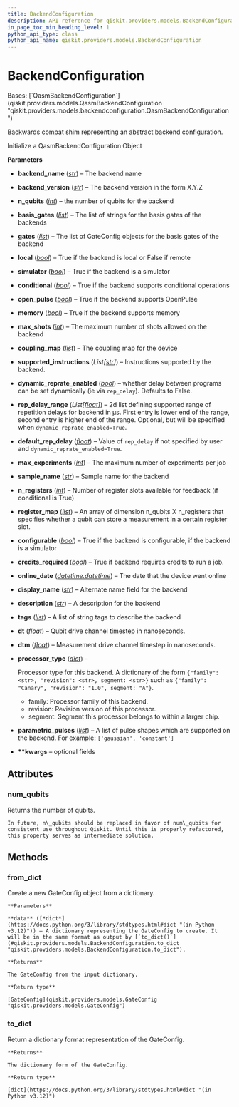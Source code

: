 ```yaml
---
title: BackendConfiguration
description: API reference for qiskit.providers.models.BackendConfiguration
in_page_toc_min_heading_level: 1
python_api_type: class
python_api_name: qiskit.providers.models.BackendConfiguration
---
```


# BackendConfiguration

<Class id="qiskit.providers.models.BackendConfiguration" isDedicatedPage={true} github="https://github.com/qiskit/qiskit/tree/stable/0.45/qiskit/providers/models/backendconfiguration.py" signature="qiskit.providers.models.BackendConfiguration(backend_name, backend_version, n_qubits, basis_gates, gates, local, simulator, conditional, open_pulse, memory, max_shots, coupling_map, supported_instructions=None, dynamic_reprate_enabled=False, rep_delay_range=None, default_rep_delay=None, max_experiments=None, sample_name=None, n_registers=None, register_map=None, configurable=None, credits_required=None, online_date=None, display_name=None, description=None, tags=None, dt=None, dtm=None, processor_type=None, parametric_pulses=None, **kwargs)">
  Bases: [`QasmBackendConfiguration`](qiskit.providers.models.QasmBackendConfiguration "qiskit.providers.models.backendconfiguration.QasmBackendConfiguration")

  Backwards compat shim representing an abstract backend configuration.

  Initialize a QasmBackendConfiguration Object

  **Parameters**

  *   **backend\_name** ([*str*](https://docs.python.org/3/library/stdtypes.html#str "(in Python v3.12)")) – The backend name

  *   **backend\_version** ([*str*](https://docs.python.org/3/library/stdtypes.html#str "(in Python v3.12)")) – The backend version in the form X.Y.Z

  *   **n\_qubits** ([*int*](https://docs.python.org/3/library/functions.html#int "(in Python v3.12)")) – the number of qubits for the backend

  *   **basis\_gates** ([*list*](https://docs.python.org/3/library/stdtypes.html#list "(in Python v3.12)")) – The list of strings for the basis gates of the backends

  *   **gates** ([*list*](https://docs.python.org/3/library/stdtypes.html#list "(in Python v3.12)")) – The list of GateConfig objects for the basis gates of the backend

  *   **local** ([*bool*](https://docs.python.org/3/library/functions.html#bool "(in Python v3.12)")) – True if the backend is local or False if remote

  *   **simulator** ([*bool*](https://docs.python.org/3/library/functions.html#bool "(in Python v3.12)")) – True if the backend is a simulator

  *   **conditional** ([*bool*](https://docs.python.org/3/library/functions.html#bool "(in Python v3.12)")) – True if the backend supports conditional operations

  *   **open\_pulse** ([*bool*](https://docs.python.org/3/library/functions.html#bool "(in Python v3.12)")) – True if the backend supports OpenPulse

  *   **memory** ([*bool*](https://docs.python.org/3/library/functions.html#bool "(in Python v3.12)")) – True if the backend supports memory

  *   **max\_shots** ([*int*](https://docs.python.org/3/library/functions.html#int "(in Python v3.12)")) – The maximum number of shots allowed on the backend

  *   **coupling\_map** ([*list*](https://docs.python.org/3/library/stdtypes.html#list "(in Python v3.12)")) – The coupling map for the device

  *   **supported\_instructions** (*List\[*[*str*](https://docs.python.org/3/library/stdtypes.html#str "(in Python v3.12)")*]*) – Instructions supported by the backend.

  *   **dynamic\_reprate\_enabled** ([*bool*](https://docs.python.org/3/library/functions.html#bool "(in Python v3.12)")) – whether delay between programs can be set dynamically (ie via `rep_delay`). Defaults to False.

  *   **rep\_delay\_range** (*List\[*[*float*](https://docs.python.org/3/library/functions.html#float "(in Python v3.12)")*]*) – 2d list defining supported range of repetition delays for backend in μs. First entry is lower end of the range, second entry is higher end of the range. Optional, but will be specified when `dynamic_reprate_enabled=True`.

  *   **default\_rep\_delay** ([*float*](https://docs.python.org/3/library/functions.html#float "(in Python v3.12)")) – Value of `rep_delay` if not specified by user and `dynamic_reprate_enabled=True`.

  *   **max\_experiments** ([*int*](https://docs.python.org/3/library/functions.html#int "(in Python v3.12)")) – The maximum number of experiments per job

  *   **sample\_name** ([*str*](https://docs.python.org/3/library/stdtypes.html#str "(in Python v3.12)")) – Sample name for the backend

  *   **n\_registers** ([*int*](https://docs.python.org/3/library/functions.html#int "(in Python v3.12)")) – Number of register slots available for feedback (if conditional is True)

  *   **register\_map** ([*list*](https://docs.python.org/3/library/stdtypes.html#list "(in Python v3.12)")) – An array of dimension n\_qubits X n\_registers that specifies whether a qubit can store a measurement in a certain register slot.

  *   **configurable** ([*bool*](https://docs.python.org/3/library/functions.html#bool "(in Python v3.12)")) – True if the backend is configurable, if the backend is a simulator

  *   **credits\_required** ([*bool*](https://docs.python.org/3/library/functions.html#bool "(in Python v3.12)")) – True if backend requires credits to run a job.

  *   **online\_date** ([*datetime.datetime*](https://docs.python.org/3/library/datetime.html#datetime.datetime "(in Python v3.12)")) – The date that the device went online

  *   **display\_name** ([*str*](https://docs.python.org/3/library/stdtypes.html#str "(in Python v3.12)")) – Alternate name field for the backend

  *   **description** ([*str*](https://docs.python.org/3/library/stdtypes.html#str "(in Python v3.12)")) – A description for the backend

  *   **tags** ([*list*](https://docs.python.org/3/library/stdtypes.html#list "(in Python v3.12)")) – A list of string tags to describe the backend

  *   **dt** ([*float*](https://docs.python.org/3/library/functions.html#float "(in Python v3.12)")) – Qubit drive channel timestep in nanoseconds.

  *   **dtm** ([*float*](https://docs.python.org/3/library/functions.html#float "(in Python v3.12)")) – Measurement drive channel timestep in nanoseconds.

  *   **processor\_type** ([*dict*](https://docs.python.org/3/library/stdtypes.html#dict "(in Python v3.12)")) –

      Processor type for this backend. A dictionary of the form `{"family": <str>, "revision": <str>, segment: <str>}` such as `{"family": "Canary", "revision": "1.0", segment: "A"}`.

      *   family: Processor family of this backend.
      *   revision: Revision version of this processor.
      *   segment: Segment this processor belongs to within a larger chip.

  *   **parametric\_pulses** ([*list*](https://docs.python.org/3/library/stdtypes.html#list "(in Python v3.12)")) – A list of pulse shapes which are supported on the backend. For example: `['gaussian', 'constant']`

  *   **\*\*kwargs** – optional fields

  ## Attributes

  ### num\_qubits

  <Attribute id="qiskit.providers.models.BackendConfiguration.num_qubits">
    Returns the number of qubits.

    In future, n\_qubits should be replaced in favor of num\_qubits for consistent use throughout Qiskit. Until this is properly refactored, this property serves as intermediate solution.
  </Attribute>

  ## Methods

  ### from\_dict

  <Function id="qiskit.providers.models.BackendConfiguration.from_dict" signature="classmethod from_dict(data)">
    Create a new GateConfig object from a dictionary.

    **Parameters**

    **data** ([*dict*](https://docs.python.org/3/library/stdtypes.html#dict "(in Python v3.12)")) – A dictionary representing the GateConfig to create. It will be in the same format as output by [`to_dict()`](#qiskit.providers.models.BackendConfiguration.to_dict "qiskit.providers.models.BackendConfiguration.to_dict").

    **Returns**

    The GateConfig from the input dictionary.

    **Return type**

    [GateConfig](qiskit.providers.models.GateConfig "qiskit.providers.models.GateConfig")
  </Function>

  ### to\_dict

  <Function id="qiskit.providers.models.BackendConfiguration.to_dict" signature="to_dict()">
    Return a dictionary format representation of the GateConfig.

    **Returns**

    The dictionary form of the GateConfig.

    **Return type**

    [dict](https://docs.python.org/3/library/stdtypes.html#dict "(in Python v3.12)")
  </Function>
</Class>

